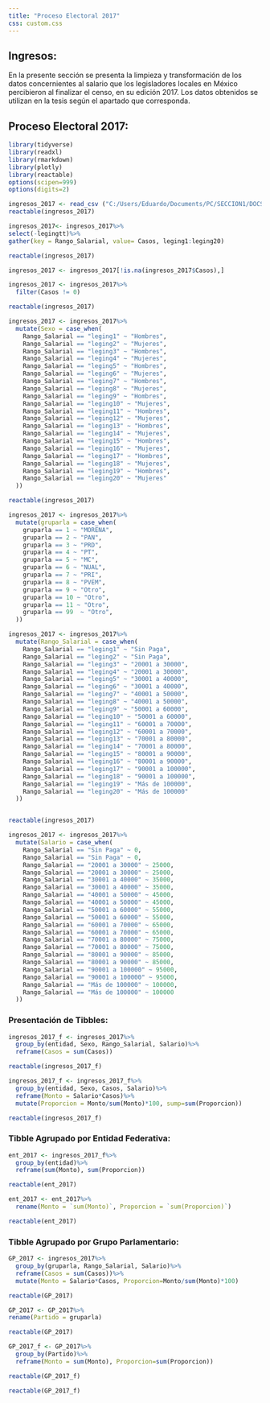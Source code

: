 ---
title: "Proceso Electoral 2017"
css: custom.css
---

## Ingresos:

En la presente sección se presenta la limpieza y transformación de los datos concernientes al salario que los legisladores locales en México percibieron al finalizar el censo, en su edición 2017. Los datos obtenidos se utilizan en la tesis según el apartado que corresponda.

## Proceso Electoral 2017:

```{r}
library(tidyverse)
library(readxl)
library(rmarkdown)
library(plotly)
library(reactable)
options(scipen=999)
options(digits=2)
```

```{r}
ingresos_2017 <- read_csv ("C:/Users/Eduardo/Documents/PC/SECCION1/DOCS/Tesis/Ingresos/ingresos_2017.csv")
reactable(ingresos_2017)
```

```{r}
ingresos_2017<- ingresos_2017%>%
select(-legingtt)%>%
gather(key = Rango_Salarial, value= Casos, leging1:leging20)

reactable(ingresos_2017)
```

```{r}
ingresos_2017 <- ingresos_2017[!is.na(ingresos_2017$Casos),]
```

```{r}
ingresos_2017 <- ingresos_2017%>%
  filter(Casos != 0)
```

```{r}
reactable(ingresos_2017)
```

```{r}
ingresos_2017 <- ingresos_2017%>%
  mutate(Sexo = case_when(
    Rango_Salarial == "leging1" ~ "Hombres",
    Rango_Salarial == "leging2" ~ "Mujeres",
    Rango_Salarial == "leging3" ~ "Hombres",
    Rango_Salarial == "leging4" ~ "Mujeres",
    Rango_Salarial == "leging5" ~ "Hombres",
    Rango_Salarial == "leging6" ~ "Mujeres",
    Rango_Salarial == "leging7" ~ "Hombres",
    Rango_Salarial == "leging8" ~ "Mujeres",
    Rango_Salarial == "leging9" ~ "Hombres",
    Rango_Salarial == "leging10" ~ "Mujeres",
    Rango_Salarial == "leging11" ~ "Hombres",
    Rango_Salarial == "leging12" ~ "Mujeres",
    Rango_Salarial == "leging13" ~ "Hombres",
    Rango_Salarial == "leging14" ~ "Mujeres",
    Rango_Salarial == "leging15" ~ "Hombres",
    Rango_Salarial == "leging16" ~ "Mujeres",
    Rango_Salarial == "leging17" ~ "Hombres",
    Rango_Salarial == "leging18" ~ "Mujeres",
    Rango_Salarial == "leging19" ~ "Hombres",
    Rango_Salarial == "leging20" ~ "Mujeres"
  )) 

reactable(ingresos_2017)
```

```{r}
ingresos_2017 <- ingresos_2017%>%
  mutate(gruparla = case_when(
    gruparla == 1 ~ "MORENA",
    gruparla == 2 ~ "PAN",
    gruparla == 3 ~ "PRD",
    gruparla == 4 ~ "PT",
    gruparla == 5 ~ "MC",
    gruparla == 6 ~ "NUAL",
    gruparla == 7 ~ "PRI",
    gruparla == 8 ~ "PVEM",
    gruparla == 9 ~ "Otro",
    gruparla == 10 ~ "Otro",
    gruparla == 11 ~ "Otro",
    gruparla == 99  ~ "Otro",
  )) 
```

```{r}
ingresos_2017 <- ingresos_2017%>%
  mutate(Rango_Salarial = case_when(
    Rango_Salarial == "leging1" ~ "Sin Paga",
    Rango_Salarial == "leging2" ~ "Sin Paga",
    Rango_Salarial == "leging3" ~ "20001 a 30000",
    Rango_Salarial == "leging4" ~ "20001 a 30000",
    Rango_Salarial == "leging5" ~ "30001 a 40000",
    Rango_Salarial == "leging6" ~ "30001 a 40000",
    Rango_Salarial == "leging7" ~ "40001 a 50000",
    Rango_Salarial == "leging8" ~ "40001 a 50000",
    Rango_Salarial == "leging9" ~ "50001 a 60000",
    Rango_Salarial == "leging10" ~ "50001 a 60000",
    Rango_Salarial == "leging11" ~ "60001 a 70000",
    Rango_Salarial == "leging12" ~ "60001 a 70000",
    Rango_Salarial == "leging13" ~ "70001 a 80000",
    Rango_Salarial == "leging14" ~ "70001 a 80000",
    Rango_Salarial == "leging15" ~ "80001 a 90000",
    Rango_Salarial == "leging16" ~ "80001 a 90000",
    Rango_Salarial == "leging17" ~ "90001 a 100000",
    Rango_Salarial == "leging18" ~ "90001 a 100000",
    Rango_Salarial == "leging19" ~ "Más de 100000",
    Rango_Salarial == "leging20" ~ "Más de 100000"
  ))


reactable(ingresos_2017)
```

```{r}
ingresos_2017 <- ingresos_2017%>%
  mutate(Salario = case_when(
    Rango_Salarial == "Sin Paga" ~ 0,
    Rango_Salarial == "Sin Paga" ~ 0,
    Rango_Salarial == "20001 a 30000" ~ 25000,
    Rango_Salarial == "20001 a 30000" ~ 25000,
    Rango_Salarial == "30001 a 40000" ~ 35000,
    Rango_Salarial == "30001 a 40000" ~ 35000,
    Rango_Salarial == "40001 a 50000" ~ 45000,
    Rango_Salarial == "40001 a 50000" ~ 45000,
    Rango_Salarial == "50001 a 60000" ~ 55000,
    Rango_Salarial == "50001 a 60000" ~ 55000,
    Rango_Salarial == "60001 a 70000" ~ 65000,
    Rango_Salarial == "60001 a 70000" ~ 65000,
    Rango_Salarial == "70001 a 80000" ~ 75000,
    Rango_Salarial == "70001 a 80000" ~ 75000,
    Rango_Salarial == "80001 a 90000" ~ 85000,
    Rango_Salarial == "80001 a 90000" ~ 85000,
    Rango_Salarial == "90001 a 100000" ~ 95000,
    Rango_Salarial == "90001 a 100000" ~ 95000,
    Rango_Salarial == "Más de 100000" ~ 100000,
    Rango_Salarial == "Más de 100000" ~ 100000
  ))
```

### Presentación de Tibbles:

```{r}
ingresos_2017_f <- ingresos_2017%>%
  group_by(entidad, Sexo, Rango_Salarial, Salario)%>%
  reframe(Casos = sum(Casos))

reactable(ingresos_2017_f)
```

```{r}
ingresos_2017_f <- ingresos_2017_f%>%
  group_by(entidad, Sexo, Casos, Salario)%>%
  reframe(Monto = Salario*Casos)%>%
  mutate(Proporcion = Monto/sum(Monto)*100, sump=sum(Proporcion))
```

```{r}
reactable(ingresos_2017_f)
```

### Tibble Agrupado por Entidad Federativa:

```{r}
ent_2017 <- ingresos_2017_f%>%
  group_by(entidad)%>%
  reframe(sum(Monto), sum(Proporcion))

reactable(ent_2017)
```

```{r}
ent_2017 <- ent_2017%>%
  rename(Monto = `sum(Monto)`, Proporcion = `sum(Proporcion)`)

reactable(ent_2017)
```

### Tibble Agrupado por Grupo Parlamentario:

```{r}
GP_2017 <- ingresos_2017%>%
  group_by(gruparla, Rango_Salarial, Salario)%>%
  reframe(Casos = sum(Casos))%>%
  mutate(Monto = Salario*Casos, Proporcion=Monto/sum(Monto)*100)

reactable(GP_2017)
```

```{r}
GP_2017 <- GP_2017%>%
rename(Partido = gruparla)

reactable(GP_2017)
```

```{r}
GP_2017_f <- GP_2017%>%
  group_by(Partido)%>%
  reframe(Monto = sum(Monto), Proporcion=sum(Proporcion))

reactable(GP_2017_f)
```

```{r}
reactable(GP_2017_f)
```
